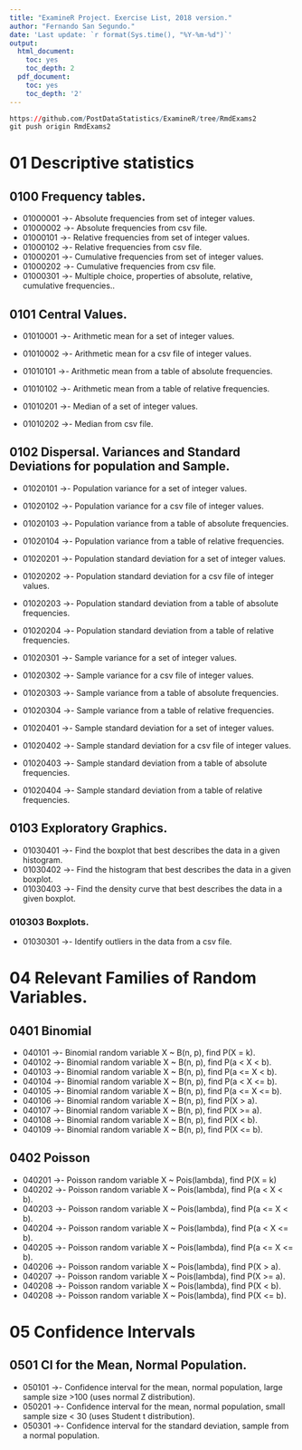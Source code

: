 ```yaml
---
title: "ExamineR Project. Exercise List, 2018 version."
author: "Fernando San Segundo."
date: 'Last update: `r format(Sys.time(), "%Y-%m-%d")`'
output:
  html_document:
    toc: yes
    toc_depth: 2
  pdf_document:
    toc: yes
    toc_depth: '2'
---
```


```r
https://github.com/PostDataStatistics/ExamineR/tree/RmdExams2
git push origin RmdExams2
```

# 01 Descriptive statistics

## 0100 Frequency tables.

+ 01000001 ->- Absolute frequencies from set of integer values.
+ 01000002 ->- Absolute frequencies from csv file.
+ 01000101 ->- Relative frequencies from set of integer values.
+ 01000102 ->- Relative frequencies from csv file.
+ 01000201 ->- Cumulative frequencies from set of integer values.
+ 01000202 ->- Cumulative frequencies from csv file.
+ 01000301 ->- Multiple choice, properties of absolute, relative, cumulative frequencies..

## 0101 Central Values.

+ 01010001 ->- Arithmetic mean for a set of integer values.
+ 01010002 ->- Arithmetic mean for a csv file of integer values.

+ 01010101 ->- Arithmetic mean from a table of absolute frequencies.
+ 01010102 ->- Arithmetic mean from a table of relative frequencies.

+ 01010201 ->- Median of a set of integer values.
+ 01010202  ->- Median from csv file.

## 0102 Dispersal. Variances and Standard Deviations for population and Sample.

+ 01020101 ->- Population variance for a set of integer values.
+ 01020102 ->- Population variance for a csv file of integer values. 
+ 01020103 ->- Population variance from a table of absolute frequencies.
+ 01020104 ->- Population variance from a table of relative frequencies.

+ 01020201 ->- Population standard deviation for a set of integer values.
+ 01020202 ->- Population standard deviation for a csv file of integer values. 
+ 01020203 ->- Population standard deviation from a table of absolute frequencies.
+ 01020204 ->- Population standard deviation from a table of relative frequencies.

+ 01020301 ->- Sample variance for a set of integer values.
+ 01020302 ->- Sample variance for a csv file of integer values. 
+ 01020303 ->- Sample variance from a table of absolute frequencies.
+ 01020304 ->- Sample variance from a table of relative frequencies.

+ 01020401 ->- Sample standard deviation for a set of integer values.
+ 01020402 ->- Sample standard deviation for a csv file of integer values. 
+ 01020403 ->- Sample standard deviation from a table of absolute frequencies.
+ 01020404 ->- Sample standard deviation from a table of relative frequencies.

## 0103 Exploratory Graphics. 

+ 01030401 ->- Find the boxplot that best describes the data in a given histogram.
+ 01030402 ->- Find the histogram that best describes the data in a given boxplot.
+ 01030403 ->- Find the density curve that best describes the data in a given boxplot.

### 010303 Boxplots.

+ 01030301 ->- Identify outliers in the data from a csv file. 

# 04 Relevant Families of Random Variables.

## 0401 Binomial 

+ 040101 ->- Binomial random variable X ~ B(n, p), find P(X = k). 
+ 040102 ->- Binomial random variable X ~ B(n, p), find P(a < X < b). 
+ 040103 ->- Binomial random variable X ~ B(n, p), find P(a <= X < b).
+ 040104 ->- Binomial random variable X ~ B(n, p), find P(a < X <= b).
+ 040105 ->- Binomial random variable X ~ B(n, p), find P(a <= X <= b).
+ 040106 ->- Binomial random variable X ~ B(n, p), find P(X > a).
+ 040107 ->- Binomial random variable X ~ B(n, p), find P(X >= a).
+ 040108 ->- Binomial random variable X ~ B(n, p), find P(X < b).
+ 040109 ->- Binomial random variable X ~ B(n, p), find P(X <= b). 

## 0402 Poisson

+ 040201 ->- Poisson random variable X ~ Pois(lambda), find P(X = k)
+ 040202 ->- Poisson random variable X ~ Pois(lambda), find P(a < X < b). 
+ 040203 ->- Poisson random variable X ~ Pois(lambda), find P(a <= X < b).
+ 040204 ->- Poisson random variable X ~ Pois(lambda), find P(a < X <= b).
+ 040205 ->- Poisson random variable X ~ Pois(lambda), find P(a <= X <= b).
+ 040206 ->- Poisson random variable X ~ Pois(lambda), find P(X > a).
+ 040207 ->- Poisson random variable X ~ Pois(lambda), find P(X >= a).
+ 040208 ->- Poisson random variable X ~ Pois(lambda), find P(X < b).
+ 040208 ->- Poisson random variable X ~ Pois(lambda), find P(X <= b).

# 05 Confidence Intervals

## 0501 CI for the Mean, Normal Population.

+ 050101 ->- Confidence interval for the mean, normal population, large sample size >100 (uses normal Z distribution).
+ 050201 ->- Confidence interval for the mean, normal population, small sample size < 30 (uses Student t distribution).
+ 050301 ->- Confidence interval for the standard deviation, sample from a normal population.